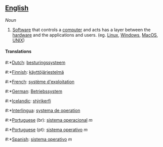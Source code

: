 ==[[English]]==
''Noun''

# [[Software]] that controls a [[computer]] and acts has a layer between the [[hardware]] and the applications and users. (eg. [[Linux]], [[Windows]],  [[MacOS]], [[UNIX]])

====Translations====
#:*[[Dutch]]: [[besturingssysteem]]
#:*[[Finnish]]: [[käyttöjärjestelmä]]
#:*[[French]]: [[système d'exploitation]]
#:*[[German]]: [[Betriebssystem]]
#:*[[Icelandic]]: [[stýrikerfi]]
#:*[[Interlingua]]: [[systema de operation]]
#:*[[Portuguese]] (br): [[sistema operacional]] ''m''
#:*[[Portuguese]] (pt): [[sistema operativo]] ''m''
#:*[[Spanish]]: [[sistema operativo]] ''m''